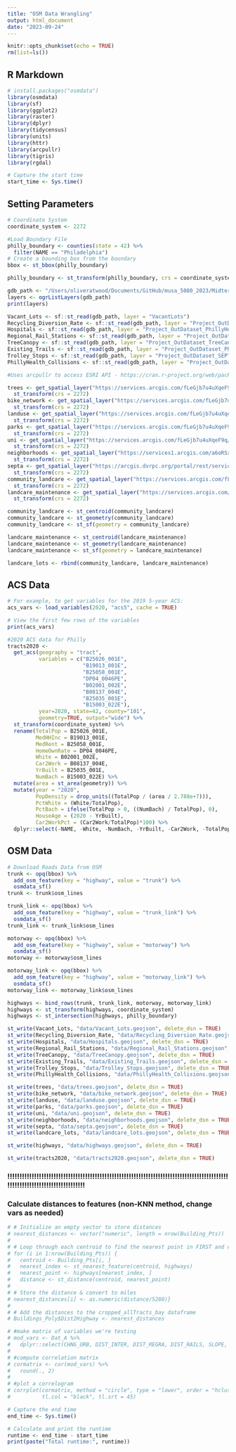 ```yaml
---
title: "OSM Data Wrangling"
output: html_document
date: "2023-09-24"
---
```


```r
knitr::opts_chunk$set(echo = TRUE)
rm(list=ls())
```

## R Markdown

```r
# install.packages("osmdata")
library(osmdata)
library(sf)
library(ggplot2)
library(raster)
library(dplyr)
library(tidycensus)
library(units)
library(httr)
library(arcpullr)
library(tigris)
library(rgdal)

# Capture the start time
start_time <- Sys.time()
```

## Setting Parameters
```r
# Coordinate System
coordinate_system <- 2272

#Load Boundary File
philly_boundary <- counties(state = 42) %>% 
  filter(NAME == "Philadelphia")
# Create a bounding box from the boundary
bbox <- st_bbox(philly_boundary)

philly_boundary <- st_transform(philly_boundary, crs = coordinate_system)

```


```r
gdb_path <- "/Users/oliveratwood/Documents/GitHub/musa_5080_2023/Midterm/data/Features4PPA.gdb"
layers <- ogrListLayers(gdb_path)
print(layers)

Vacant_Lots <- sf::st_read(gdb_path, layer = "VacantLots")
Recycling_Diversion_Rate <- sf::st_read(gdb_path, layer = "Project_OutDataset_PhillyStreets_Recycling_Diversion_Rate")
Hospitals <- sf::st_read(gdb_path, layer = "Project_OutDataset_PhillyHealth_Hospitals")
Regional_Rail_Stations <- sf::st_read(gdb_path, layer = "Project_OutDataset_SEPTA___Regional_Rail_Stations")
TreeCanopy <- sf::st_read(gdb_path, layer = "Project_OutDataset_TreeCanopy2018_Dissolved")
Existing_Trails <- sf::st_read(gdb_path, layer = "Project_OutDataset_PhillyPlanning_Existing_Trails")
Trolley_Stops <- sf::st_read(gdb_path, layer = "Project_OutDataset_SEPTA___Trolley_Stops")
PhillyHealth_Collisions <- sf::st_read(gdb_path, layer = "Project_OutDataset_PhillyHealth_Collisions_crash_2011_2014PUBV")

```


```r
#Uses arcpullr to access ESRI API - https://cran.r-project.org/web/packages/arcpullr/arcpullr.pdf

trees <- get_spatial_layer("https://services.arcgis.com/fLeGjb7u4uXqeF9q/arcgis/rest/services/PPR_Tree_Inventory_2022/FeatureServer/0/") %>%
  st_transform(crs = 2272)
bike_network <- get_spatial_layer("https://services.arcgis.com/fLeGjb7u4uXqeF9q/arcgis/rest/services/Bike_Network/FeatureServer/0/") %>% 
  st_transform(crs = 2272)
landuse <- get_spatial_layer("https://services.arcgis.com/fLeGjb7u4uXqeF9q/arcgis/rest/services/Land_Use/FeatureServer/0/")%>% 
  st_transform(crs = 2272)
parks <- get_spatial_layer("https://services.arcgis.com/fLeGjb7u4uXqeF9q/arcgis/rest/services/PPR_Properties/FeatureServer/0/")%>% 
  st_transform(crs = 2272)
uni <- get_spatial_layer("https://services.arcgis.com/fLeGjb7u4uXqeF9q/arcgis/rest/services/Universities_Colleges/FeatureServer/0/")%>% 
  st_transform(crs = 2272)
neighborhoods <- get_spatial_layer("https://services1.arcgis.com/a6oRSxEw6eIY5Zfb/ArcGIS/rest/services/Philadelphia_Neighborhoods/FeatureServer/0")%>%
  st_transform(crs = 2272)
septa <- get_spatial_layer("https://arcgis.dvrpc.org/portal/rest/services/Transportation/SEPTA_TransitStops/FeatureServer/0")%>% 
  st_transform(crs = 2272)
community_landcare <- get_spatial_layer("https://services.arcgis.com/fLeGjb7u4uXqeF9q/arcgis/rest/services/PHS_CommunityLandcare/FeatureServer/0/") %>% 
  st_transform(crs = 2272)
landcare_maintenance <- get_spatial_layer("https://services.arcgis.com/fLeGjb7u4uXqeF9q/arcgis/rest/services/PHS_PhilaLandCare_Maintenance/FeatureServer/0/") %>%
  st_transform(crs = 2272)

community_landcare <- st_centroid(community_landcare)
community_landcare <- st_geometry(community_landcare)
community_landcare <- st_sf(geometry = community_landcare)

landcare_maintenance <- st_centroid(landcare_maintenance)
landcare_maintenance <- st_geometry(landcare_maintenance)
landcare_maintenance <- st_sf(geometry = landcare_maintenance)

landcare_lots <- rbind(community_landcare, landcare_maintenance)

```


## ACS Data
```r

# For example, to get variables for the 2019 5-year ACS:
acs_vars <- load_variables(2020, "acs5", cache = TRUE)

# View the first few rows of the variables
print(acs_vars)

#2020 ACS data for Philly
tracts2020 <- 
  get_acs(geography = "tract", 
          variables = c("B25026_001E",
                        "B19013_001E",
                        "B25058_001E",
                        "DP04_0046PE",
                        "B02001_002E",
                        "B08137_004E",
                        "B25035_001E",
                        "B15003_022E"), 
          year=2020, state=42, county="101", 
          geometry=TRUE, output="wide") %>%
  st_transform(coordinate_system) %>%
  rename(TotalPop = B25026_001E, 
         MedHHInc = B19013_001E, 
         MedRent = B25058_001E,
         HomeOwnRate = DP04_0046PE,
         White = B02001_002E,
         Car2Work = B08137_004E,
         YrBuilt = B25035_001E,
         NumBach = B15003_022E) %>% 
  mutate(area = st_area(geometry)) %>%
  mutate(year = "2020", 
         PopDensity = drop_units((TotalPop / (area / 2.788e+7))),
         PctWhite = (White/TotalPop),
         PctBach = ifelse(TotalPop > 0, ((NumBach) / TotalPop), 0),
         HouseAge = (2020 - YrBuilt),
         Car2WorkPct = (Car2Work/TotalPop)*100) %>%
  dplyr::select(-NAME, -White, -NumBach, -YrBuilt, -Car2Work, -TotalPop, -area, -starts_with("D"), -starts_with("B"))
```

## OSM Data
```r
# Download Roads Data from OSM
trunk <- opq(bbox) %>%
  add_osm_feature(key = "highway", value = "trunk") %>%
  osmdata_sf()
trunk <- trunk$osm_lines

trunk_link <- opq(bbox) %>%
  add_osm_feature(key = "highway", value = "trunk_link") %>%
  osmdata_sf()
trunk_link <- trunk_link$osm_lines

motorway <- opq(bbox) %>%
  add_osm_feature(key = "highway", value = "motorway") %>%
  osmdata_sf()
motorway <- motorway$osm_lines

motorway_link <- opq(bbox) %>%
  add_osm_feature(key = "highway", value = "motorway_link") %>%
  osmdata_sf()
motorway_link <- motorway_link$osm_lines

highways <- bind_rows(trunk, trunk_link, motorway, motorway_link)
highways <- st_transform(highways, coordinate_system)
highways <- st_intersection(highways, philly_boundary)

```

```r
st_write(Vacant_Lots, "data/Vacant_Lots.geojson", delete_dsn = TRUE)
st_write(Recycling_Diversion_Rate, "data/Recycling_Diversion_Rate.geojson", delete_dsn = TRUE)
st_write(Hospitals, "data/Hospitals.geojson", delete_dsn = TRUE)
st_write(Regional_Rail_Stations, "data/Regional_Rail_Stations.geojson", delete_dsn = TRUE)
st_write(TreeCanopy, "data/TreeCanopy.geojson", delete_dsn = TRUE)
st_write(Existing_Trails, "data/Existing_Trails.geojson", delete_dsn = TRUE)
st_write(Trolley_Stops, "data/Trolley_Stops.geojson", delete_dsn = TRUE)
st_write(PhillyHealth_Collisions, "data/PhillyHealth_Collisions.geojson", delete_dsn = TRUE)

st_write(trees, "data/trees.geojson", delete_dsn = TRUE)
st_write(bike_network, "data/bike_network.geojson", delete_dsn = TRUE)
st_write(landuse, "data/landuse.geojson", delete_dsn = TRUE)
st_write(parks, "data/parks.geojson", delete_dsn = TRUE)
st_write(uni, "data/uni.geojson", delete_dsn = TRUE)
st_write(neighborhoods, "data/neighborhoods.geojson", delete_dsn = TRUE)
st_write(septa, "data/septa.geojson", delete_dsn = TRUE)
st_write(landcare_lots, "data/landcare_lots.geojson", delete_dsn = TRUE)

st_write(highways, "data/highways.geojson", delete_dsn = TRUE)

st_write(tracts2020, "data/tracts2020.geojson", delete_dsn = TRUE)

```


### !!!!!!!!!!!!!!!!!!!!!!!!!!!!!!!!!!!!!!!!!!!!!!!!!!!!!!!!!!!!!!!!!!!!!!!!!!!!!!!!!!!!!!!!!!!!!!!!!!!!!!!!!!!!!!!!!!!!!!!!!!!
### Calculate distances to features (non-KNN method, change vars as needed)
```r
# # Initialize an empty vector to store distances
# nearest_distances <- vector("numeric", length = nrow(Building_Pts))
# 
# # Loop through each centroid to find the nearest point in FIRST and calculate the distance
# for (i in 1:nrow(Building_Pts)) {
#   centroid <- Building_Pts[i, ]
#   nearest_index <- st_nearest_feature(centroid, highways)
#   nearest_point <- highways[nearest_index, ]
#   distance <- st_distance(centroid, nearest_point)
#   
# # Store the distance & convert to miles
# nearest_distances[i] <- as.numeric(distance/5280)}
# 
# # Add the distances to the cropped_allTracts_bay dataframe
# Buildings_Poly$Dist2Highway <- nearest_distances
```


```r
# #make matrix of variables we're testing
# mod_vars <- Dat_A %>% 
#   dplyr::select(CHNG_URB, DIST_INTER, DIST_REGRA, DIST_RAILS, SLOPE, DIST_PARKS, REGRAIL300, INTERST800, MEDHSEVAL_, MEDINC90, PCT_POV_90)
# 
# #compute correlation matrix
# cormatrix <- cor(mod_vars) %>% 
#   round(., 2)
# 
# #plot a correlogram
# corrplot(cormatrix, method = "circle", type = "lower", order = "hclust", 
#          tl.col = "black", tl.srt = 45)
```


```r
# Capture the end time
end_time <- Sys.time()

# Calculate and print the runtime
runtime <- end_time - start_time
print(paste("Total runtime:", runtime))
```


